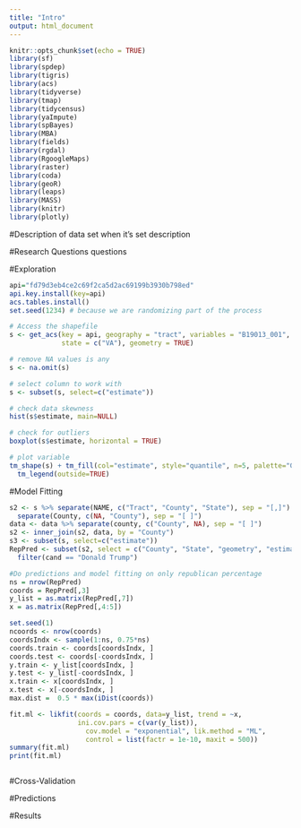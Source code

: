 ```yaml
---
title: "Intro"
output: html_document
---
```


```r
knitr::opts_chunk$set(echo = TRUE)
library(sf)
library(spdep)
library(tigris)
library(acs)
library(tidyverse)
library(tmap)
library(tidycensus)
library(yaImpute)
library(spBayes)
library(MBA)
library(fields)
library(rgdal)
library(RgoogleMaps)
library(raster)
library(coda)
library(geoR)
library(leaps)
library(MASS)
library(knitr)
library(plotly) 
```

#Description of data set when it's set
description

#Research Questions
questions

#Exploration
```r


api="fd79d3eb4ce2c69f2ca5d2ac69199b3930b798ed"
api.key.install(key=api)
acs.tables.install()
set.seed(1234) # because we are randomizing part of the process

# Access the shapefile
s <- get_acs(key = api, geography = "tract", variables = "B19013_001",
             state = c("VA"), geometry = TRUE)

# remove NA values is any
s <- na.omit(s)

# select column to work with
s <- subset(s, select=c("estimate"))

# check data skewness
hist(s$estimate, main=NULL)

# check for outliers
boxplot(s$estimate, horizontal = TRUE)

# plot variable
tm_shape(s) + tm_fill(col="estimate", style="quantile", n=5, palette="Greens") +
  tm_legend(outside=TRUE)
```

#Model Fitting
```r
s2 <- s %>% separate(NAME, c("Tract", "County", "State"), sep = "[,]") %>%
  separate(County, c(NA, "County"), sep = "[ ]")
data <- data %>% separate(county, c("County", NA), sep = "[ ]")
s2 <- inner_join(s2, data, by = "County")
s3 <- subset(s, select=c("estimate"))
RepPred <- subset(s2, select = c("County", "State", "geometry", "estimate", "moe", "cand", "pct", "st")) %>% 
  filter(cand == "Donald Trump")

#Do predictions and model fitting on only republican percentage
ns = nrow(RepPred)
coords = RepPred[,3]
y_list = as.matrix(RepPred[,7])
x = as.matrix(RepPred[,4:5])

set.seed(1)
ncoords <- nrow(coords)
coordsIndx <- sample(1:ns, 0.75*ns)
coords.train <- coords[coordsIndx, ]
coords.test <- coords[-coordsIndx, ]
y.train <- y_list[coordsIndx, ]
y.test <- y_list[-coordsIndx, ]
x.train <- x[coordsIndx, ]
x.test <- x[-coordsIndx, ]
max.dist =  0.5 * max(iDist(coords)) 

fit.ml <- likfit(coords = coords, data=y_list, trend = ~x, 
                 ini.cov.pars = c(var(y_list)), 
                   cov.model = "exponential", lik.method = "ML", 
                   control = list(factr = 1e-10, maxit = 500)) 
summary(fit.ml)
print(fit.ml)



```

#Cross-Validation

#Predictions

#Results


